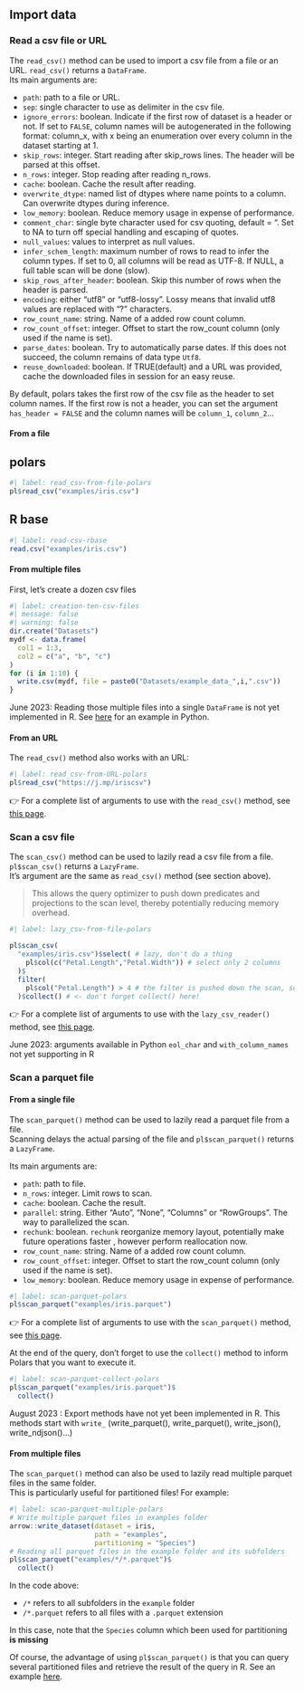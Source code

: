 ## Import data

### Read a csv file or URL

The `read_csv()` method can be used to import a csv file from a file or an URL.
`read_csv()` returns a `DataFrame`.  
Its main arguments are:  

- `path`: path to a file or URL.  
- `sep`: single character to use as delimiter in the csv file.  
- `ignore_errors`: boolean. Indicate if the first row of dataset is a header or not. If set to `FALSE`, column names will be autogenerated in the following format: column_x, with x being an enumeration over every column in the dataset starting at 1.  
- `skip_rows`: integer. Start reading after skip_rows lines. The header will be parsed at this offset.  
- `n_rows`: integer. Stop reading after reading n_rows.  
- `cache`: boolean. Cache the result after reading.  
- `overwrite_dtype`: named list of dtypes where name points to a column. Can overwrite dtypes during inference.  
- `low_memory`: boolean. Reduce memory usage in expense of performance.  
- `comment_char`: single byte character used for csv quoting, default = ". Set to NA to turn off special handling and escaping of quotes.  
- `null_values`: values to interpret as null values.  
- `infer_schem_length`: maximum number of rows to read to infer the column types. If set to 0, all columns will be read as UTF-8. If NULL, a full table scan will be done (slow).  
- `skip_rows_after_header`: boolean. Skip this number of rows when the header is parsed.  
- `encoding`: either "utf8" or "utf8-lossy". Lossy means that invalid utf8 values are replaced with "?" characters.  
- `row_count_name`: string. Name of a added row count column.  
- `row_count_offset`: integer. Offset to start the row_count column (only used if the name is set).  
- `parse_dates`: boolean. Try to automatically parse dates. If this does not succeed, the column remains of data type `Utf8`.  
- `reuse_downloaded`: boolean. If TRUE(default) and a URL was provided, cache the downloaded files in session for an easy reuse.

By default, polars takes the first row of the csv file as the header to set column names. If the first row is not a header, you can set the argument `has_header = FALSE` and the column names will be `column_1`, `column_2`...

#### From a file

::: {.panel-tabset} 

## polars

```r
#| label: read_csv-from-file-polars
pl$read_csv("examples/iris.csv")
```

## R base

```r
#| label: read-csv-rbase
read.csv("examples/iris.csv")
```
:::

#### From multiple files

First, let's create a dozen csv files

```r
#| label: creation-ten-csv-files
#| message: false
#| warning: false
dir.create("Datasets")
mydf <- data.frame(
  col1 = 1:3,
  col2 = c("a", "b", "c")
)
for (i in 1:10) {
  write.csv(mydf, file = paste0("Datasets/example_data_",i,".csv"))
}
```

::: {.callout-important}
June 2023: Reading those multiple files into a single `DataFrame` is not yet implemented in R. See [here](https://pola-rs.github.io/polars-book/user-guide/io/multiple/#reading-into-a-single-dataframe) for an example in Python.
:::

#### From an URL

The `read_csv()` method also works with an URL:

```r
#| label: read_csv-from-URL-polars
pl$read_csv("https://j.mp/iriscsv")
```

👉 For a complete list of arguments to use with the `read_csv()` method, see [this page](https://pola-rs.github.io/polars/py-polars/html/reference/api/polars.read_csv.html#polars.read_csv).


### Scan a csv file

The `scan_csv()` method can be used to lazily read a csv file from a file.  
`pl$scan_csv()` returns a `LazyFrame`.  
It's argument are the same as `read_csv()` method (see section above).

> This allows the query optimizer to push down predicates and projections to the scan level, thereby potentially reducing memory overhead.

```r
#| label: lazy_csv-from-file-polars

pl$scan_csv(
  "examples/iris.csv")$select( # lazy, don't do a thing
    pl$col(c("Petal.Length","Petal.Width")) # select only 2 columns
  )$
  filter(
    pl$col("Petal.Length") > 4 # the filter is pushed down the scan, so less data is read into memory
  )$collect() # <- don't forget collect() here!
```

👉 For a complete list of arguments to use with the `lazy_csv_reader()` method, see [this page](https://rpolars.github.io/reference/lazy_csv_reader/).

::: {.callout-important}
June 2023: arguments available in Python `eol_char` and `with_column_names` not yet supporting in R
:::


### Scan a parquet file

#### From a single file

The `scan_parquet()` method can be used to lazily read a parquet file from a file.  
Scanning delays the actual parsing of the file and `pl$scan_parquet()` returns a `LazyFrame`.  

Its main arguments are:  

- `path`: path to file.  
- `n_rows`: integer. Limit rows to scan.  
- `cache`: boolean. Cache the result.  
- `parallel`: string. Either "Auto", "None", "Columns" or "RowGroups". The way to parallelized the scan.  
- `rechunk`: boolean. `rechunk` reorganize memory layout, potentially make future operations faster , however perform reallocation now.  
- `row_count_name`: string. Name of a added row count column.  
- `row_count_offset`: integer. Offset to start the row_count column (only used if the name is set).  
- `low_memory`: boolean. Reduce memory usage in expense of performance.  

```r
#| label: scan-parquet-polars
pl$scan_parquet("examples/iris.parquet")
```

👉 For a complete list of arguments to use with the `scan_parquet()` method, see [this page](https://rpolars.github.io/reference/scan_parquet/).

At the end of the query, don't forget to use the `collect()` method to inform Polars that you want to execute it.

```r
#| label: scan-parquet-collect-polars
pl$scan_parquet("examples/iris.parquet")$
  collect()
```

::: {.callout-caution}
August 2023 : Export methods have not yet been implemented in R. This methods start with `write_` (write_parquet(), write_parquet(), write_json(), write_ndjson()...)
:::


#### From multiple files

The `scan_parquet()` method can also be used to lazily read multiple parquet files in the same folder.  
This is particularly useful for partitioned files!
For example:

```r
#| label: scan-parquet-multiple-polars
# Write multiple parquet files in examples folder
arrow::write_dataset(dataset = iris,
                     path = "examples",
                     partitioning = "Species")
# Reading all parquet files in the example folder and its subfolders
pl$scan_parquet("examples/*/*.parquet")$
  collect()
```

In the code above:  

- `/*` refers to all subfolders in the `example` folder  
- `/*.parquet` refers to all files with a `.parquet` extension  

::: {.callout-important}
In this case, note that the `Species` column which been used for partitioning **is missing**
:::

Of course, the advantage of using `pl$scan_parquet()` is that you can query several partitioned files and retrieve the result of the query in R. See an example [here](#from-a-parquet-file).